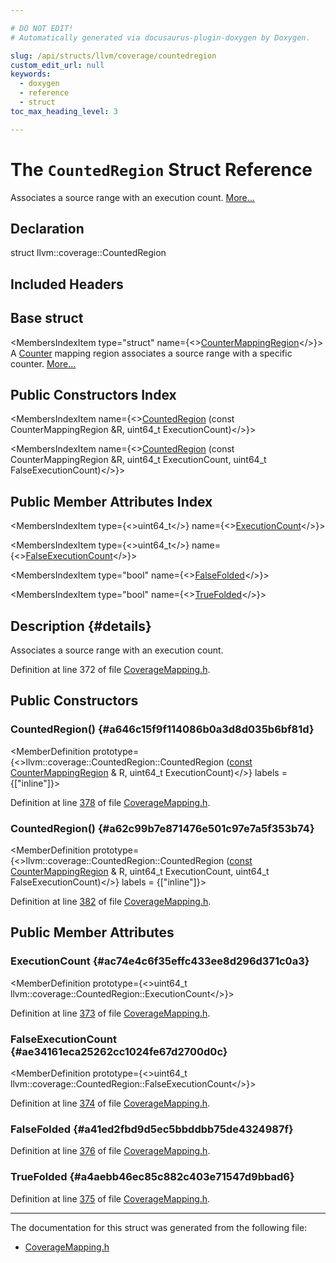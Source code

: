 ```yaml
---

# DO NOT EDIT!
# Automatically generated via docusaurus-plugin-doxygen by Doxygen.

slug: /api/structs/llvm/coverage/countedregion
custom_edit_url: null
keywords:
  - doxygen
  - reference
  - struct
toc_max_heading_level: 3

---
```





# The `CountedRegion` Struct Reference

<DoxygenPage pluginConfig={pluginConfig}>

Associates a source range with an execution count. <a href="#details">More...</a>

## Declaration

<CodeBlock>struct llvm::coverage::CountedRegion</CodeBlock>

## Included Headers

<IncludesList>
<IncludesListItem
  filePath="llvm/ProfileData/Coverage/CoverageMapping.h"
  permalink="/docs/api/files/include/include/llvm/include/llvm/profiledata/include/llvm/profiledata/coverage/coveragemapping-h"
  isLocal="true" />
</IncludesList>

## Base struct

<MembersIndex>

<MembersIndexItem
  type="struct"
  name={<><a href="/docs/api/structs/llvm/coverage/countermappingregion">CounterMappingRegion</a></>}>
A <a href="/docs/api/structs/llvm/coverage/counter">Counter</a> mapping region associates a source range with a specific counter. <a href="/docs/api/structs/llvm/coverage/countermappingregion/#details">More...</a>
</MembersIndexItem>

</MembersIndex>

## Public Constructors Index

<MembersIndex>

<MembersIndexItem
  name={<><a href="#a646c15f9f114086b0a3d8d035b6bf81d">CountedRegion</a> (const CounterMappingRegion &amp;R, uint64&#95;t ExecutionCount)</>}>
</MembersIndexItem>

<MembersIndexItem
  name={<><a href="#a62c99b7e871476e501c97e7a5f353b74">CountedRegion</a> (const CounterMappingRegion &amp;R, uint64&#95;t ExecutionCount, uint64&#95;t FalseExecutionCount)</>}>
</MembersIndexItem>

</MembersIndex>

## Public Member Attributes Index

<MembersIndex>

<MembersIndexItem
  type={<>uint64&#95;t</>}
  name={<><a href="#ac74e4c6f35effc433ee8d296d371c0a3">ExecutionCount</a></>}>
</MembersIndexItem>

<MembersIndexItem
  type={<>uint64&#95;t</>}
  name={<><a href="#ae34161eca25262cc1024fe67d2700d0c">FalseExecutionCount</a></>}>
</MembersIndexItem>

<MembersIndexItem
  type="bool"
  name={<><a href="#a41ed2fbd9d5ec5bbddbb75de4324987f">FalseFolded</a></>}>
</MembersIndexItem>

<MembersIndexItem
  type="bool"
  name={<><a href="#a4aebb46ec85c882c403e71547d9bbad6">TrueFolded</a></>}>
</MembersIndexItem>

</MembersIndex>

## Description {#details}

Associates a source range with an execution count.

Definition at line 372 of file <a href="/docs/api/files/include/include/llvm/include/llvm/profiledata/include/llvm/profiledata/coverage/coveragemapping-h">CoverageMapping.h</a>.

<SectionDefinition>

## Public Constructors

### CountedRegion() {#a646c15f9f114086b0a3d8d035b6bf81d}

<MemberDefinition
  prototype={<>llvm::coverage::CountedRegion::CountedRegion (<a href="/docs/api/files/lib/lib/target/lib/target/aarch64/aarch64promoteconstant-cpp/#a90f8350fecae261c25be85d38b451bff">const</a> <a href="/docs/api/structs/llvm/coverage/countermappingregion">CounterMappingRegion</a> &amp; R, uint64&#95;t ExecutionCount)</>}
  labels = {["inline"]}>

Definition at line <a href="/docs/api/files/include/include/llvm/include/llvm/profiledata/include/llvm/profiledata/coverage/coveragemapping-h/#l00378">378</a> of file <a href="/docs/api/files/include/include/llvm/include/llvm/profiledata/include/llvm/profiledata/coverage/coveragemapping-h">CoverageMapping.h</a>.
</MemberDefinition>

### CountedRegion() {#a62c99b7e871476e501c97e7a5f353b74}

<MemberDefinition
  prototype={<>llvm::coverage::CountedRegion::CountedRegion (<a href="/docs/api/files/lib/lib/target/lib/target/aarch64/aarch64promoteconstant-cpp/#a90f8350fecae261c25be85d38b451bff">const</a> <a href="/docs/api/structs/llvm/coverage/countermappingregion">CounterMappingRegion</a> &amp; R, uint64&#95;t ExecutionCount, uint64&#95;t FalseExecutionCount)</>}
  labels = {["inline"]}>

Definition at line <a href="/docs/api/files/include/include/llvm/include/llvm/profiledata/include/llvm/profiledata/coverage/coveragemapping-h/#l00382">382</a> of file <a href="/docs/api/files/include/include/llvm/include/llvm/profiledata/include/llvm/profiledata/coverage/coveragemapping-h">CoverageMapping.h</a>.
</MemberDefinition>

</SectionDefinition>

<SectionDefinition>

## Public Member Attributes

### ExecutionCount {#ac74e4c6f35effc433ee8d296d371c0a3}

<MemberDefinition
  prototype={<>uint64&#95;t llvm::coverage::CountedRegion::ExecutionCount</>}>

Definition at line <a href="/docs/api/files/include/include/llvm/include/llvm/profiledata/include/llvm/profiledata/coverage/coveragemapping-h/#l00373">373</a> of file <a href="/docs/api/files/include/include/llvm/include/llvm/profiledata/include/llvm/profiledata/coverage/coveragemapping-h">CoverageMapping.h</a>.
</MemberDefinition>

### FalseExecutionCount {#ae34161eca25262cc1024fe67d2700d0c}

<MemberDefinition
  prototype={<>uint64&#95;t llvm::coverage::CountedRegion::FalseExecutionCount</>}>

Definition at line <a href="/docs/api/files/include/include/llvm/include/llvm/profiledata/include/llvm/profiledata/coverage/coveragemapping-h/#l00374">374</a> of file <a href="/docs/api/files/include/include/llvm/include/llvm/profiledata/include/llvm/profiledata/coverage/coveragemapping-h">CoverageMapping.h</a>.
</MemberDefinition>

### FalseFolded {#a41ed2fbd9d5ec5bbddbb75de4324987f}

<MemberDefinition
  prototype="bool llvm::coverage::CountedRegion::FalseFolded">

Definition at line <a href="/docs/api/files/include/include/llvm/include/llvm/profiledata/include/llvm/profiledata/coverage/coveragemapping-h/#l00376">376</a> of file <a href="/docs/api/files/include/include/llvm/include/llvm/profiledata/include/llvm/profiledata/coverage/coveragemapping-h">CoverageMapping.h</a>.
</MemberDefinition>

### TrueFolded {#a4aebb46ec85c882c403e71547d9bbad6}

<MemberDefinition
  prototype="bool llvm::coverage::CountedRegion::TrueFolded">

Definition at line <a href="/docs/api/files/include/include/llvm/include/llvm/profiledata/include/llvm/profiledata/coverage/coveragemapping-h/#l00375">375</a> of file <a href="/docs/api/files/include/include/llvm/include/llvm/profiledata/include/llvm/profiledata/coverage/coveragemapping-h">CoverageMapping.h</a>.
</MemberDefinition>

</SectionDefinition>

<hr/>

The documentation for this struct was generated from the following file:

<ul>
<li><a href="/docs/api/files/include/include/llvm/include/llvm/profiledata/include/llvm/profiledata/coverage/coveragemapping-h">CoverageMapping.h</a></li>
</ul>

</DoxygenPage>
